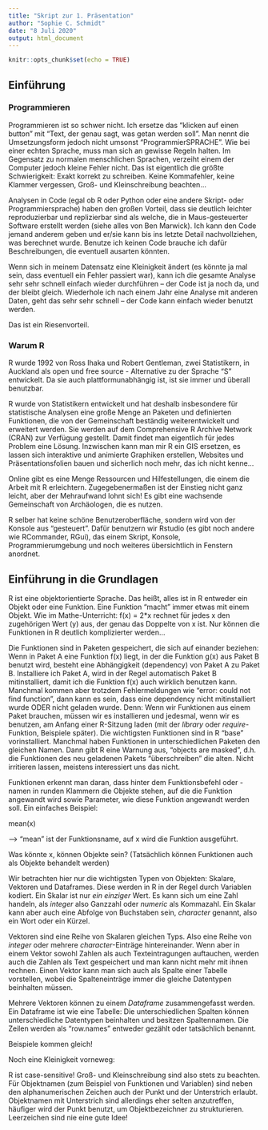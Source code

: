 ```yaml
---
title: "Skript zur 1. Präsentation"
author: "Sophie C. Schmidt"
date: "8 Juli 2020"
output: html_document
---
```


```r
knitr::opts_chunk$set(echo = TRUE)
```

## Einführung

### Programmieren 

Programmieren ist so schwer nicht. Ich ersetze das "klicken auf einen button" mit "Text, der genau sagt, was getan werden soll". Man nennt die Umsetzungsform jedoch nicht umsonst "ProgrammierSPRACHE". Wie bei einer echten Sprache, muss man sich an gewisse Regeln halten. Im Gegensatz zu normalen menschlichen Sprachen, verzeiht einem der Computer jedoch kleine Fehler nicht. Das ist eigentlich die größte Schwierigkeit: Exakt korrekt zu schreiben. Keine Kommafehler, keine Klammer vergessen, Groß- und Kleinschreibung beachten... 

Analysen in Code (egal ob R oder Python oder eine andere Skript- oder Programmiersprache) haben den großen Vorteil, dass sie deutlich leichter reproduzierbar und replizierbar sind als welche, die in Maus-gesteuerter Software erstellt werden (siehe alles von Ben Marwick). Ich kann den Code jemand anderem geben und er/sie kann bis ins letzte Detail nachvollziehen, was berechnet wurde. Benutze ich keinen Code brauche ich dafür Beschreibungen, die eventuell ausarten könnten. 

Wenn sich in meinem Datensatz eine Kleinigkeit ändert (es könnte ja mal sein, dass eventuell ein Fehler passiert war), kann ich die gesamte Analyse sehr sehr schnell einfach wieder durchführen -- der Code ist ja noch da, und der bleibt gleich. Wiederhole ich nach einem Jahr eine Analyse mit anderen Daten, geht das sehr sehr schnell -- der Code kann einfach wieder benutzt werden. 

Das ist ein Riesenvorteil. 


### Warum R

R wurde 1992 von Ross Ihaka und Robert Gentleman, zwei Statistikern, in Auckland als open und free source - Alternative zu der Sprache "S" entwickelt. Da sie auch plattformunabhängig ist, ist sie immer und überall benutzbar. 

R wurde von Statistikern entwickelt und hat deshalb insbesondere für statistische Analysen eine große Menge an Paketen und definierten Funktionen, die von der Gemeinschaft beständig weiterentwickelt und erweitert werden. Sie werden auf dem Comprehensive R Archive Network (CRAN) zur Verfügung gestellt. Damit findet man eigentlich für jedes Problem eine Lösung. Inzwischen kann man mir R ein GIS ersetzen, es lassen sich interaktive und animierte Graphiken erstellen, Websites und Präsentationsfolien bauen und sicherlich noch mehr, das ich nicht kenne... 

Online gibt es eine Menge Ressourcen und Hilfestellungen, die einem die Arbeit mit R erleichtern. Zugegebenermaßen ist der Einstieg nicht ganz leicht, aber der Mehraufwand lohnt sich! Es gibt eine wachsende Gemeinschaft von Archäologen, die es nutzen. 

R selber hat keine schöne Benutzeroberfläche, sondern wird von der Konsole aus "gesteuert". Dafür benutzern wir Rstudio (es gibt noch andere wie RCommander, RGui), das einem Skript, Konsole, Programmierumgebung und noch weiteres übersichtlich in Fenstern anordnet. 



## Einführung in die Grundlagen			
R ist eine objektorientierte Sprache. Das heißt, alles ist in R entweder ein Objekt oder eine Funktion. Eine Funktion "macht" immer etwas mit einem Objekt. Wie im Mathe-Unterricht: f(x) = 2*x rechnet für jedes x den zugehörigen Wert (y) aus, der genau das Doppelte von x ist. Nur können die Funktionen in R deutlich komplizierter werden... 

Die Funktionen sind in Paketen gespeichert, die sich auf einander beziehen: Wenn in Paket A eine Funktion f(x) liegt, in der die Funktion g(x) aus Paket B benutzt wird, besteht eine Abhängigkeit (dependency) von Paket A zu Paket B. Installiere ich Paket A, wird in der Regel automatisch Paket B mitinstalliert, damit ich die Funktion f(x) auch wirklich benutzen kann. Manchmal kommen aber trotzdem Fehlermeldungen wie "error: could not find function", dann kann es sein, dass eine dependency nicht mitinstalliert wurde ODER nicht geladen wurde. Denn: Wenn  wir Funktionen aus einem Paket brauchen, müssen wir es installieren und jedesmal, wenn wir es benutzen, am Anfang einer R-Sitzung laden (mit der *library* oder *require*-Funktion, Beispiele später). Die wichtigsten Funktionen sind in R "base" vorinstalliert. Manchmal haben Funktionen in unterschiedlichen Paketen den gleichen Namen. Dann gibt R eine Warnung aus, "objects are masked", d.h. die Funktionen des neu geladenen Pakets "überschreiben" die alten. Nicht irritieren lassen, meistens interessiert uns das nicht.

Funktionen erkennt man daran, dass hinter dem Funktionsbefehl oder -namen in runden Klammern die Objekte stehen, auf die die Funktion angewandt wird sowie Parameter, wie diese Funktion angewandt werden soll. Ein einfaches Beispiel: 

mean(x)

--> "mean" ist der Funktionsname, auf x wird die Funktion ausgeführt.

Was könnte x, können Objekte sein? 
(Tatsächlich können Funktionen auch als Objekte behandelt werden)

Wir betrachten hier nur die wichtigsten Typen von Objekten: Skalare, Vektoren und Dataframes. Diese werden in R in der Regel durch Variablen kodiert. Ein Skalar ist nur *ein einziger* Wert. Es kann sich um eine Zahl handeln, als *integer* also Ganzzahl oder *numeric* als Kommazahl. Ein Skalar kann aber auch eine Abfolge von Buchstaben sein, *character* genannt, also ein Wort oder ein Kürzel. 

Vektoren sind eine Reihe von Skalaren gleichen Typs. Also eine Reihe von *integer* oder mehrere *character*-Einträge hintereinander. Wenn aber in einem Vektor sowohl Zahlen als auch Texteintragungen auftauchen, werden auch die Zahlen als Text gespeichert und man kann nicht mehr mit ihnen rechnen. Einen Vektor kann man sich auch als Spalte einer Tabelle vorstellen, wobei die Spalteneinträge immer die gleiche Datentypen beinhalten müssen. 

Mehrere Vektoren können zu einem *Dataframe* zusammengefasst werden. Ein Dataframe ist wie eine Tabelle: Die unterschiedlichen Spalten können unterschiedliche Datentypen beinhalten und besitzen Spaltennamen. Die Zeilen werden als "row.names" entweder gezählt oder tatsächlich benannt.

Beispiele kommen gleich!

Noch eine Kleinigkeit vorneweg:

R ist case-sensitive! Groß- und Kleinschreibung sind also stets zu beachten. Für Objektnamen (zum Beispiel von Funktionen und Variablen) sind neben den alphanumerischen Zeichen auch der Punkt und der Unterstrich erlaubt. Objektnamen mit Unterstrich sind allerdings eher selten anzutreffen, häufiger wird der Punkt benutzt, um Objektbezeichner zu strukturieren. Leerzeichen sind nie eine gute Idee!  
